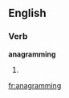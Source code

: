 ==English==

===Verb===
'''anagramming'''

# {{present participle of|[[anagram]]}}

[[fr:anagramming]]